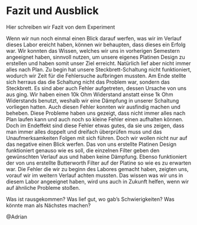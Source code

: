# Fazit und Ausblick
Hier schreiben wir Fazit von dem Experiment 

Wenn wir nun noch einmal einen Blick darauf werfen, was wir im Verlauf dieses Labor ereicht haben, können wir behaupten, dass dieses ein Erfolg war.
Wir konnten das Wissen, welches wir uns in vorherigen Semestern angeeignet haben, sinnvoll nutzen, um unsere eigenes Platinen Design zu erstellen und haben somit unser Ziel erreicht.
Natürlich lief aber nicht immer alles nach Plan. Zu begin hat unsere Steckbrett-Schaltung nicht funktioniert, wodurch wir Zeit für die Fehlersuche aufbringen mussten. Am Ende stellte sich herraus das die Schaltung nicht das Problem war, sondern das Steckbrett.
Es sind aber auch Fehler aufgetreten, dessen Ursache von uns aus ging. Wir haben einen 10k Ohm Widerstand anstatt einse 1k Ohm Widerstands benutzt, weshalb wir eine Dämpfung in unserer Schaltung vorliegen hatten.
Auch diesen Fehler konnten wir ausfindig machen und beheben. Diese Probleme haben uns gezeigt, dass nicht immer alles nach Plan laufen kann und auch noch so kleine Fehler einen aufhalten können.
Doch im Endeffekt sind diese Fehler etwas gutes, da sie uns zeigen, dass man immer alles doppelt und dreifach überprüfen muss und das Unaufmerksamkeiten Folgen mit sich führen.
Doch wir wollen nicht nur auf das negative einen Blick werfen. Das von uns erstellte Platinen Design funktioniert genauso wie es soll, die einzelnen Filter geben den gewünschten Verlauf aus und haben keine Dämpfung.
Ebenso funktioniert der von uns erstellte Butterworth Filter auf der Platine so wie es zu erwarten war. Die Fehler die wir zu beginn des Labores gemacht haben, zeigten uns, vorauf wir im weitern Verlauf achten mussten.
Das wissen was wir uns in diesem Labor angeeignet haben, wird uns auch in Zukunft helfen, wenn wir auf ähnliche Probleme stoßen.


Was ist rausgekommen?
Was lief gut, wo gab’s Schwierigkeiten?
Was könnte man als Nächstes machen?

@Adrian